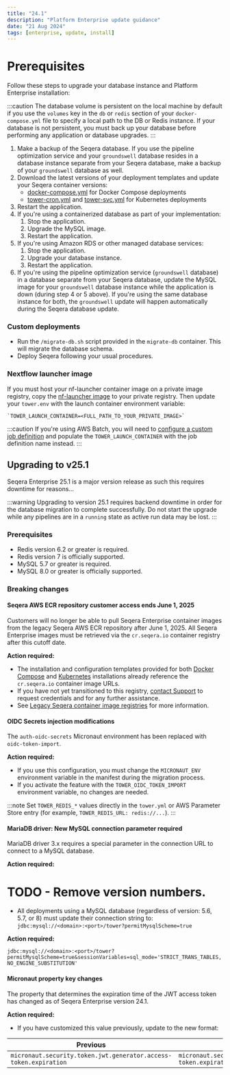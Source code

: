 ```yaml
---
title: "24.1"
description: "Platform Enterprise update guidance"
date: "21 Aug 2024"
tags: [enterprise, update, install]
---
```



# Prerequisites

Follow these steps to upgrade your database instance and Platform Enterprise installation:

:::caution
The database volume is persistent on the local machine by default if you use the `volumes` key in the `db` or `redis` section of your `docker-compose.yml` file to specify a local path to the DB or Redis instance. If your database is not persistent, you must back up your database before performing any application or database upgrades.
:::

1. Make a backup of the Seqera database. If you use the pipeline optimization service and your `groundswell` database resides in a database instance separate from your Seqera database, make a backup of your `groundswell` database as well.
1. Download the latest versions of your deployment templates and update your Seqera container versions:
    - [docker-compose.yml](./_templates/docker/docker-compose.yml) for Docker Compose deployments
    - [tower-cron.yml](./_templates/k8s/tower-cron.yml) and [tower-svc.yml](./_templates/k8s/tower-svc.yml) for Kubernetes deployments
1. Restart the application.
1. If you're using a containerized database as part of your implementation:
    1. Stop the application.
    1. Upgrade the MySQL image.
    1. Restart the application.
1. If you're using Amazon RDS or other managed database services:
    1. Stop the application.
    1. Upgrade your database instance.
    1. Restart the application.
1. If you're using the pipeline optimization service (`groundswell` database) in a database separate from your Seqera database, update the MySQL image for your `groundswell` database instance while the application is down (during step 4 or 5 above). If you're using the same database instance for both, the `groundswell` update will happen automatically during the Seqera database update.

### Custom deployments

- Run the `/migrate-db.sh` script provided in the `migrate-db` container. This will migrate the database schema.
- Deploy Seqera following your usual procedures.

### Nextflow launcher image

If you must host your nf-launcher container image on a private image registry, copy the [nf-launcher image](https://quay.io/seqeralabs/nf-launcher:j17-24.04.4) to your private registry. Then update your `tower.env` with the launch container environment variable:

    `TOWER_LAUNCH_CONTAINER=<FULL_PATH_TO_YOUR_PRIVATE_IMAGE>`

:::caution
If you're using AWS Batch, you will need to [configure a custom job definition](./advanced-topics/custom-launch-container.mdx) and populate the `TOWER_LAUNCH_CONTAINER` with the job definition name instead.
:::

## Upgrading to v25.1

Seqera Enterprise 25.1 is a major version release as such this requires downtime for reasons...

:::warning
Upgrading to version 25.1 requires backend downtime in order for the database migration to complete successfully. Do not start the upgrade while any pipelines are in a `running` state as active run data may be lost.
:::

### Prerequisites
- Redis version 6.2 or greater is required.
- Redis version 7 is officially supported.
- MySQL 5.7 or greater is required.
- MySQL 8.0 or greater is officially supported.

### Breaking changes

#### Seqera AWS ECR repository customer access ends June 1, 2025

Customers will no longer be able to pull Seqera Enterprise container images from the legacy Seqera AWS ECR repository after June 1, 2025. All Seqera Enterprise images must be retrieved via the `cr.seqera.io` container registry after this cutoff date.

**Action required:**

- The installation and configuration templates provided for both [Docker Compose](https://docs.seqera.io/platform-enterprise/25.1/enterprise/docker-compose) and [Kubernetes](https://docs.seqera.io/platform-enterprise/25.1/enterprise/kubernetes) installations already reference the `cr.seqera.io` container image URLs.
- If you have not yet transitioned to this registry, [contact Support](https://support.seqera.io) to request credentials and for any further assistance.
- See [Legacy Seqera container image registries](https://docs.seqera.io/platform/25.1/platform-enterprise/advanced-topics/seqera-container-images) for more information.

#### OIDC Secrets injection modifications

The `auth-oidc-secrets` Micronaut environment has been replaced with `oidc-token-import`.

**Action required:**

- If you use this configuration, you must change the `MICRONAUT_ENV` environment variable in the manifest during the migration process.
- If you activate the feature with the `TOWER_OIDC_TOKEN_IMPORT` environment variable, no changes are needed.

:::note
Set `TOWER_REDIS_*` values directly in the `tower.yml` or AWS Parameter Store entry (for example, `TOWER_REDIS_URL: redis://...`).
:::

#### MariaDB driver: New MySQL connection parameter required

MariaDB driver 3.x requires a special parameter in the connection URL to connect to a MySQL database.

**Action required:**

# TODO - Remove version numbers. 
- All deployments using a MySQL database (regardless of version: 5.6, 5.7, or 8) must update their connection string to:  
  `jdbc:mysql://<domain>:<port>/tower?permitMysqlScheme=true`


**Action required:**

  `jdbc:mysql://<domain>:<port>/tower?permitMysqlScheme=true&sessionVariables=sql_mode='STRICT_TRANS_TABLES,NO_ENGINE_SUBSTITUTION'`

#### Micronaut property key changes

The property that determines the expiration time of the JWT access token has changed as of Seqera Enterprise version 24.1.

**Action required:**

- If you have customized this value previously, update to the new format:

| Previous                                                         | New                                                          |
| ---------------------------------------------------------------- | ------------------------------------------------------------ |
| `micronaut.security.token.jwt.generator.access-token.expiration` | `micronaut.security.token.generator.access-token.expiration` |
